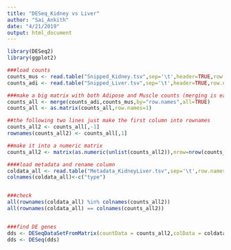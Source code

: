 ---
title: "DESeq_Kidney vs Liver"
author: "Sai_Ankith"
date: "4/21/2019"
output: html_document
---

```{r}
library(DESeq2)
library(ggplot2)

###load counts 
counts_mus <- read.table("Snipped_Kidney.tsv",sep='\t',header=TRUE,row.names = 1)
counts_adi <- read.table("Snipped_Liver.tsv",sep='\t',header=TRUE,row.names = 1)

###make a big matrix with both Adipose and Muscle counts (merging is easier as a data frame)
counts_all <- merge(counts_adi,counts_mus,by="row.names",all=TRUE)
counts_all <- as.matrix(counts_all,row.names=1)

##the following two lines just make the first column into rownames
counts_all2 <- counts_all[,-1]
rownames(counts_all2) <- counts_all[,1]

##make it into a numeric matrix
counts_all2 <- matrix(as.numeric(unlist(counts_all2)),nrow=nrow(counts_all2))

####load metadata and rename column
coldata_all <- read.table("Metadata_KidneyLiver.tsv",sep='\t',row.names = 1)
colnames(coldata_all)<-c("type")


###check 
all(rownames(coldata_all) %in% colnames(counts_all2))
all(rownames(coldata_all) == colnames(counts_all2))


###find DE genes 
dds <- DESeqDataSetFromMatrix(countData = counts_all2,colData = coldata_all,design = ~ type)
dds <- DESeq(dds)
```

